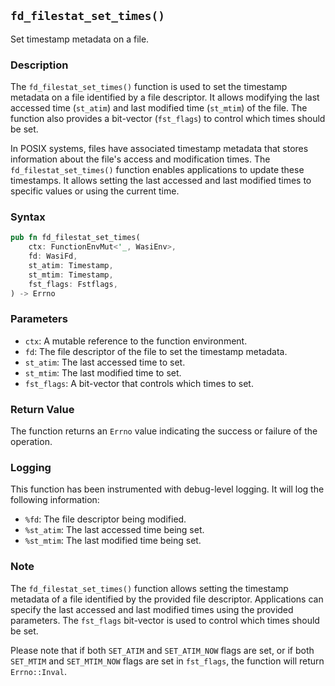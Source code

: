 ## `fd_filestat_set_times()`

Set timestamp metadata on a file.

### Description

The `fd_filestat_set_times()` function is used to set the timestamp metadata on a file identified by a file descriptor. It allows modifying the last accessed time (`st_atim`) and last modified time (`st_mtim`) of the file. The function also provides a bit-vector (`fst_flags`) to control which times should be set.

In POSIX systems, files have associated timestamp metadata that stores information about the file's access and modification times. The `fd_filestat_set_times()` function enables applications to update these timestamps. It allows setting the last accessed and last modified times to specific values or using the current time.

### Syntax

```rust
pub fn fd_filestat_set_times(
    ctx: FunctionEnvMut<'_, WasiEnv>,
    fd: WasiFd,
    st_atim: Timestamp,
    st_mtim: Timestamp,
    fst_flags: Fstflags,
) -> Errno
```

### Parameters

- `ctx`: A mutable reference to the function environment.
- `fd`: The file descriptor of the file to set the timestamp metadata.
- `st_atim`: The last accessed time to set.
- `st_mtim`: The last modified time to set.
- `fst_flags`: A bit-vector that controls which times to set.

### Return Value

The function returns an `Errno` value indicating the success or failure of the operation.

### Logging

This function has been instrumented with debug-level logging. It will log the following information:

- `%fd`: The file descriptor being modified.
- `%st_atim`: The last accessed time being set.
- `%st_mtim`: The last modified time being set.

### Note

The `fd_filestat_set_times()` function allows setting the timestamp metadata of a file identified by the provided file descriptor. Applications can specify the last accessed and last modified times using the provided parameters. The `fst_flags` bit-vector is used to control which times should be set.

Please note that if both `SET_ATIM` and `SET_ATIM_NOW` flags are set, or if both `SET_MTIM` and `SET_MTIM_NOW` flags are set in `fst_flags`, the function will return `Errno::Inval`.
